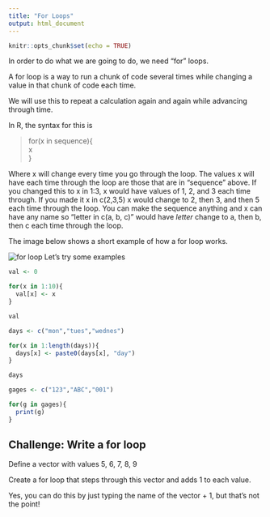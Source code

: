 ```yaml
---
title: "For Loops"
output: html_document
---
```


```r
knitr::opts_chunk$set(echo = TRUE)
```

In order to do what we are going to do, we need "for" loops.

A for loop is a way to run a chunk of code several times while changing a value in that chunk of code each time.

We will use this to repeat a calculation again and again while advancing through time.

In R, the syntax for this is

> for(x in sequence){\
> x\
> }\

Where x will change every time you go through the loop. The values x will have each time through the loop are those that are in "sequence" above. If you changed this to x in 1:3, x would have values of 1, 2, and 3 each time through. If you made it x in c(2,3,5) x would change to 2, then 3, and then 5 each time through the loop. You can make the sequence anything and x can have any name so "letter in c(a, b, c)" would have *letter* change to a, then b, then c each time through the loop.

The image below shows a short example of how a for loop works.

![for loop](images/for%20loop.png "for loop") Let's try some examples

```r
val <- 0

for(x in 1:10){
  val[x] <- x
}

val

days <- c("mon","tues","wednes")

for(x in 1:length(days)){
  days[x] <- paste0(days[x], "day")
}

days

gages <- c("123","ABC","001")

for(g in gages){
  print(g)
}

```

## Challenge: Write a for loop

Define a vector with values 5, 6, 7, 8, 9

Create a for loop that steps through this vector and adds 1 to each value.

Yes, you can do this by just typing the name of the vector + 1, but that's not the point!

```r

```
